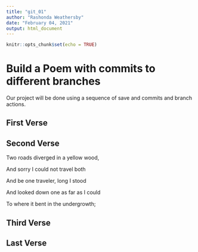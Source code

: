 ```yaml
---
title: "git_01"
author: "Rashonda Weathersby"
date: "February 04, 2021"
output: html_document
---
```


```r
knitr::opts_chunk$set(echo = TRUE)
```
# Build a Poem with commits to different branches
Our project will be done using a sequence of save and commits and branch actions.
<!-- Do not modify or change any text in "!--" bracketed areas such as this --- these are instructions to
you, if you change any of this the git program will notice it and compromise your git merging strategy !-->

## First Verse 
<!--Put the first five lines of a poem by Lewis Carrol in this section!-->

## Second Verse
<!--Put the first five lines of a poem by Robert Frost here!-->
Two roads diverged in a yellow wood, 

And sorry I could not travel both

And be one traveler, long I stood 

And looked down one as far as I could

To where it bent in the undergrowth;

## Third Verse
<!--Put the first two verses of The Walrus and the Carpenter here!-->

## Last Verse
<!--Put a short poem of your choice 8-20 lines,here!-->
